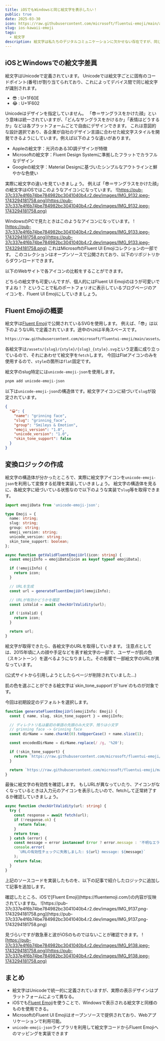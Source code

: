 ```yaml
---
title: iOSでもWindowsと同じ絵文字を表示したい！
public: true
date: 2025-03-30
icon: https://raw.githubusercontent.com/microsoft/fluentui-emoji/main/assets/Smiling%20face%20with%20halo/Flat/smiling_face_with_halo_flat.svg
slug: ios-kawaii-emoji
tags:
  - 絵文字
description: 絵文字は私たちのデジタルコミュニケーションに欠かせない存在ですが、同じ絵文字コードでもOSによって見た目が大きく異なります。例えば「🫠」（溶ける顔）や「😎」（サングラスの顔）は、iOSとWindowsで全く異なるデザインです。本記事では、Webアプリケーション上でOSに関係なく統一した絵文字表示を実現するため、MicrosoftのFluent UI Emojiを使った実装方法を解説します。
---
```


## iOSとWindowsでの絵文字差異

絵文字はUnicodeで定義されています。
Unicodeでは絵文字ごとに固有のコードポイント(番号)が割り当てられており、これによってデバイス間で同じ絵文字が識別されます。

- 😎 : U+1F60E
- 😂 : U+1F602

Unicodeはデザインを指定していません。
「😎＝サングラスをかけた顔」という意味は統一されていますが、「どんなサングラスをかけるか」「表情はどうするか」などは各プラットフォームごとで自由にデザインできます。
これは意図的な設計選択であり、各企業が自社のデザイン言語に合わせた絵文字スタイルを開発できるようにしています。例えば以下のような違いがあります。

- Appleの絵文字：光沢のある3D調デザインが特徴
- Microsoftの絵文字：Fluent Design Systemに準拠したフラットでカラフルなデザイン
- Googleの絵文字：Material Designに基づいたシンプルなアウトラインと鮮やかな色使い

実際に絵文字の違いを見ていきましょう。
例えば「😎＝サングラスをかけた顔」の絵文字はiOSではこのようなアイコンになっています。
![https://pub-37c337e4f6b74be784982bc3041040b4.r2.dev/images/IMG_9132.jpeg-1743294181758.png](https://pub-37c337e4f6b74be784982bc3041040b4.r2.dev/images/IMG_9132.jpeg-1743294181758.png)

WindowsのPCで見たときはこのようなアイコンになっています。
![https://pub-37c337e4f6b74be784982bc3041040b4.r2.dev/images/IMG_9133.jpeg-1743294181758.png](https://pub-37c337e4f6b74be784982bc3041040b4.r2.dev/images/IMG_9133.jpeg-1743294181758.png)
これはMicrosoftのFluent UI Emojiコレクションの一部です。
このコレクションはオープンソースで公開されており、以下のリポジトリからダウンロードできます。

<LinkPreview url='https://github.com/microsoft/fluentui-emoji' />

以下のWebサイトで各アイコンの比較をすることができます。

<LinkPreview url='https://fluentemoji.com/' />
どちらの絵文字も可愛いんですが、個人的にはFluent UI
Emojiのほうが可愛いですよね！？
ということで私のポートフォリオに表示しているブログページのアイコンを、Fluent UI
Emojiにしていきましょう。

## Fluent Emojiの概要

絵文字は[Fluent Emoji](https://fluentemoji.com/)で公開されているSVGを使用します。
例えば、「😎」は以下のようなURLで定義されています。途中の`%20`は半角スペースです。

```bash
https://raw.githubusercontent.com/microsoft/fluentui-emoji/main/assets/Smiling%20face%20with%20sunglasses/Flat/smiling_face_with_sunglasses_flat.svg
```

各絵文字は`/assets/{slug}/{style}/{slug}_{style}.svg`という定義に成り立っているので、それにあわせて絵文字を`fetch`します。
今回はFlatアイコンのみを使用するので、`style`の箇所は`flat`固定です。

絵文字のslug特定には`unicode-emoji-json`を使用します。

```bash
pnpm add unicode-emoji-json
```

以下は`unicode-emoji-json`の構造体です。絵文字アイコンに紐づいて`slug`が設定されています。

```json
{
  "😀": {
    "name": "grinning face",
    "slug": "grinning_face",
    "group": "Smileys & Emotion",
    "emoji_version": "1.0",
    "unicode_version": "1.0",
    "skin_tone_support": false
  }
}
```

## 変換ロジックの作成

絵文字の構造体が分かったところで、実際に絵文字アイコンを`unicode-emoji-json`を利用して変換する処理を実装していきましょう。
絵文字の構造体を見るに、各絵文字に紐づいている状態なので以下のような実装で`slug`等を取得できます。

```typescript
import emojiData from 'unicode-emoji-json';

type Emoji = {
  name: string;
  slug: string;
  group: string;
  emoji_version: string;
  unicode_version: string;
  skin_tone_support: boolean;
};

async function getValidFluentEmojiUrl(icon: string) {
  const emojiInfo = emojiData[icon as keyof typeof emojiData];

  if (!emojiInfo) {
    return icon;
  }

  // URLを生成
  const url = generateFluentEmojiUrl(emojiInfo);

  // URLが有効かどうかを確認
  const isValid = await checkUrlValidity(url);

  if (!isValid) {
    return icon;
  }

  return url;
}
```

絵文字が取得できたら、各絵文字のURLを取得していきます。
注意点としては、2015年頃に人の顔や手足などを表す絵文字の一部で、ユーザーが肌の色（スキントーン）を選べるようになりました。その影響で一部絵文字のURLが異なっています。

(公式サイトから引用しようとしたらページが削除されていました…)

<LinkPreview url='https://internet.watch.impress.co.jp/docs/news/697088.html' />
肌の色を選ぶことができる絵文字は`skin_tone_support`が`ture`のものが対象です。

今回は初期設定のデフォルトを選択します。

```typescript
function generateFluentEmojiUrl(emojiInfo: Emoji) {
  const { name, slug, skin_tone_support } = emojiInfo;

  // ディレクトリ名は最初の単語の先頭のみ大文字、残りは小文字
  // grinning face -> Grinning face
  const dirName = name.charAt(0).toUpperCase() + name.slice(1);

  const encodedDirName = dirName.replace(/ /g, '%20');

  if (!skin_tone_support) {
    return `https://raw.githubusercontent.com/microsoft/fluentui-emoji/main/assets/${encodedDirName}/Flat/${slug}_flat.svg`;
  }

  return `https://raw.githubusercontent.com/microsoft/fluentui-emoji/main/assets/${encodedDirName}/Default/Flat/${slug}_flat_default.svg`;
}
```

最後に絵文字の有効性を確認します。
もしURLが異なっていたり、アイコンがなくなっているときは入力元のアイコンを表示したいので、fetchして正常終了するか確認していきましょう。

```typescript
async function checkUrlValidity(url: string) {
  try {
    const response = await fetch(url);
    if (!response.ok) {
      return false;
    }
    return true;
  } catch (error) {
    const message = error instanceof Error ? error.message : '不明なエラー';
    console.error(
      `URLの有効性チェックに失敗しました: ${url} message: ${message}`
    );
    return false;
  }
}
```

上記のソースコードを実装したものを、以下の記事で紹介したロジックに追加して記事を追加します。

<LinkPreview url='https://suntory-n-water.com/blog/messaging-api-github-pr' />
確認したところ、iOSで[Fluent
Emoji](https://fluentemoji.com/)の内容が反映されていますね。
![https://pub-37c337e4f6b74be784982bc3041040b4.r2.dev/images/IMG_9137.png-1743294181758.png](https://pub-37c337e4f6b74be784982bc3041040b4.r2.dev/images/IMG_9137.png-1743294181758.png)

見づらいですが救急車と波がiOSのものではないことが確認できます。
![https://pub-37c337e4f6b74be784982bc3041040b4.r2.dev/images/IMG_9138.jpeg-1743294181758.png](https://pub-37c337e4f6b74be784982bc3041040b4.r2.dev/images/IMG_9138.jpeg-1743294181758.png)

## まとめ

- 絵文字はUnicodeで統一的に定義されていますが、実際の表示デザインはプラットフォームによって異なる。
- iOSでも[Fluent Emoji](https://fluentemoji.com/)を使うことで、Windowsで表示される絵文字と同様のものを使用できる。
- MicrosoftのFluent UI Emojiはオープンソースで提供されており、Webアプリケーションで利用可能。
- `unicode-emoji-json`ライブラリを利用して絵文字コードからFluent Emojiへのマッピングを実装できます
